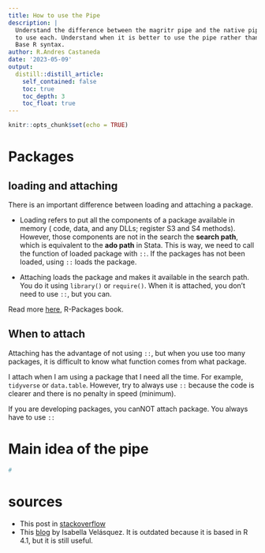 ```yaml
---
title: How to use the Pipe
description: |
  Understand the difference between the magritr pipe and the native pipe, and when 
  to use each. Understand when it is better to use the pipe rather than regular 
  Base R syntax. 
author: R.Andres Castaneda
date: '2023-05-09'
output:
  distill::distill_article:
    self_contained: false
    toc: true
    toc_depth: 3
    toc_float: true
---
```


```r
knitr::opts_chunk$set(echo = TRUE)

```

# Packages

## loading and attaching

There is an important difference between loading and attaching a package.

-   Loading refers to put all the components of a package available in memory ( code, data, and any DLLs; register S3 and S4 methods). However, those components are not in the search the **search path**, which is equivalent to the **ado path** in Stata. This is way, we need to call the function of loaded package with `::`. If the packages has not been loaded, using `::` loads the package.

-   Attaching loads the package and makes it available in the search path. You do it using `library()` or `require()`. When it is attached, you don't need to use `::`, but you can.

Read more [here](https://r-pkgs.org/dependencies-mindset-background.html#sec-dependencies-attach-vs-load), R-Packages book.

## When to attach

Attaching has the advantage of not using `::`, but when you use too many packages, it is difficult to know what function comes from what package.

I attach when I am using a package that I need all the time. For example, `tidyverse` or `data.table`. However, try to always use `::` because the code is clearer and there is no penalty in speed (minimum).

If you are developing packages, you canNOT attach package. You always have to use `::`

# Main idea of the pipe

```r
# 
```

# sources

-   This post in [stackoverflow](https://stackoverflow.com/a/72086492/11472481)
-   This [blog](https://ivelasq.rbind.io/blog/understanding-the-r-pipe/) by Isabella Velásquez. It is outdated because it is based in R 4.1, but it is still useful.
